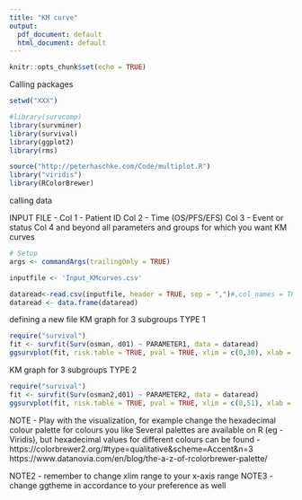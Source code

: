 ```yaml
---
title: "KM curve"
output:
  pdf_document: default
  html_document: default
---
```


```r
knitr::opts_chunk$set(echo = TRUE)
```

Calling packages

```r
setwd("XXX")

#library(survcomp)
library(survminer)
library(survival)
library(ggplot2)
library(rms)

source("http://peterhaschke.com/Code/multiplot.R")
library("viridis")    
library(RColorBrewer)

```
calling data 

INPUT FILE - 
Col 1 - Patient ID
Col 2 - Time (OS/PFS/EFS)
Col 3 - Event or status 
Col 4 and beyond all parameters and groups for which you want KM curves 

```r
# Setup
args <- commandArgs(trailingOnly = TRUE)

inputfile <- 'Input_KMcurves.csv'

dataread<-read.csv(inputfile, header = TRUE, sep = ",")#,col_names = TRUE) #%>% select(1:44,.) %>%
dataread <- data.frame(dataread)
```

defining a new file 
KM graph for 3 subgroups TYPE 1
```r
require("survival")
fit <- survfit(Surv(osman, d01) ~ PARAMETER1, data = dataread)
ggsurvplot(fit, risk.table = TRUE, pval = TRUE, xlim = c(0,30), xlab = "Time in months", ggtheme = theme_bw(), risk.table.y.text.col = T, risk.table.y.text = FALSE, risk.table.height = 0.3, surv.plot.height = 1, fontsize = 4, palette = c("#E69F00","#00AFBB", "#FC4E07"), legend.labs = c("Group1", "Group2","Group3"))
```

KM graph for 3 subgroups TYPE 2
```r
require("survival")
fit <- survfit(Surv(osman2,d01) ~ PARAMETER2, data = dataread)
ggsurvplot(fit, risk.table = TRUE, pval = TRUE, xlim = c(0,51), xlab = "Time in months", ggtheme = theme_grey(), risk.table.y.text.col = T, risk.table.y.text = FALSE, risk.table.height = 0.3, surv.plot.height = 1, fontsize = 4, palette = "Set2", risk.table.col = "strata", legend.labs = c("Group1", "Group2","Group3"), conf.int.fill = TRUE)
```


NOTE - Play with the visualization, for example change the hexadecimal colour palette for colours you like
Several palettes are available on R (eg - Viridis), but hexadecimal values for different colours can be found - https://colorbrewer2.org/#type=qualitative&scheme=Accent&n=3
https://www.datanovia.com/en/blog/the-a-z-of-rcolorbrewer-palette/

NOTE2 - remember to change xlim range to your x-axis range
NOTE3 - change ggtheme in accordance to your preference as well
